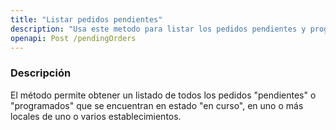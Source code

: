 ```yaml
---
title: "Listar pedidos pendientes"
description: "Usa este metodo para listar los pedidos pendientes y programados de los locales"
openapi: Post /pendingOrders
---
```


### Descripción

El método permite obtener un listado de todos los pedidos "pendientes" o "programados" que se encuentran en estado "en curso", en uno o más locales de uno o varios establecimientos.